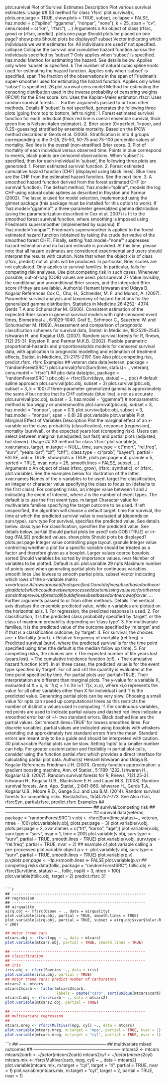 plot.survival Plot of Survival Estimates
Description
Plot various survival estimates.
Usage
## S3 method for class 'rfsrc'
plot.survival(x, plots.one.page = TRUE,
              show.plots = TRUE, subset, collapse = FALSE,
              haz.model = c("spline", "ggamma", "nonpar", "none"),
              k = 25, span = "cv", cens.model = c("km", "rfsrc"), ...)
Arguments
x An object of class (rfsrc, grow) or (rfsrc, predict).
plots.one.page Should plots be placed on one page?
  show.plots Should plots be displayed?
  subset Vector indicating which individuals we want estimates for. All individuals are
used if not specified.
collapse Collapse the survival and cumulative hazard function across the individuals
specified by ‘subset’? Only applies when ‘subset’ is specified.
haz.model Method for estimating the hazard. See details below. Applies only when ‘subset’
is specified.
k The number of natural cubic spline knots used for estimating the hazard function.
Applies only when ‘subset’ is specified.
span The fraction of the observations in the span of Friedman’s super-smoother used
for estimating the hazard function. Applies only when ‘subset’ is specified.
26 plot.survival
cens.model Method for estimating the censoring distribution used in the inverse probability
of censoring weights (IPCW) for the Brier score:
  km: Uses the Kaplan-Meier estimator.
rfscr: Uses random survival forests.
... Further arguments passed to or from other methods.
Details
If ‘subset’ is not specified, generates the following three plots (going from top to bottom, left to
                                                                   right):
  1. Forest estimated survival function for each individual (thick red line is overall ensemble survival,
                                                             thick green line is Nelson-Aalen estimator).
2. Brier score (0=perfect, 1=poor, and 0.25=guessing) stratified by ensemble mortality. Based
on the IPCW method described in Gerds et al. (2006). Stratification is into 4 groups corresponding
to the 0-25, 25-50, 50-75 and 75-100 percentile values of mortality. Red line is the
overall (non-stratified) Brier score.
3. Plot of mortality of each individual versus observed time. Points in blue correspond to events,
black points are censored observations.
When ‘subset’ is specified, then for each individual in ‘subset’, the following three plots are
generated:
  1. Forest estimated survival function.
2. Forest estimated cumulative hazard function (CHF) (displayed using black lines). Blue lines
are the CHF from the estimated hazard function. See the next item.
3. A smoothed hazard function derived from the forest estimated CHF (or survival function).
The default method, ‘haz.model="spline"’, models the log CHF using natural cubic splines
as described in Royston and Parmar (2002). The lasso is used for model selection, implemented
using the glmnet package (this package must be installed for this option to work).
If ‘haz.model="ggamma"’, a three-parameter generalized gamma distribution (using the parameterization
                                                                           described in Cox et al, 2007) is fit to the smoothed forest survival function,
where smoothing is imposed using Friedman’s supersmoother (implemented by supsmu). If
‘haz.model="nonpar"’, Friedman’s supersmoother is applied to the forest estimated hazard
function (obtained by taking the crude derivative of the smoothed forest CHF). Finally, setting
‘haz.model="none"’ suppresses hazard estimation and no hazard estimate is provided.
At this time, please note that all hazard estimates are considered experimental and users should
interpret the results with caution.
Note that when the object x is of class (rfsrc, predict) not all plots will be produced. In
particular, Brier scores are not calculated.
Only applies to survival families. In particular, fails for competing risk analyses. Use plot.competing.risk
in such cases.
Whenever possible, out-of-bag (OOB) values are used.
plot.survival 27
Value
Invisibly, the conditional and unconditional Brier scores, and the integrated Brier score (if they are
                                                                                           available).
Author(s)
Hemant Ishwaran and Udaya B. Kogalur
References
Cox C., Chu, H., Schneider, M. F. and Munoz, A. (2007). Parametric survival analysis and taxonomy
of hazard functions for the generalized gamma distribution. Statistics in Medicine 26:4252-
  4374.
Gerds T.A and Schumacher M. (2006). Consistent estimation of the expected Brier score in general
survival models with right-censored event times, Biometrical J., 6:1029-1040.
Graf E., Schmoor C., Sauerbrei W. and Schumacher M. (1999). Assessment and comparison of
prognostic classification schemes for survival data, Statist. in Medicine, 18:2529-2545.
Ishwaran H. and Kogalur U.B. (2007). Random survival forests for R, Rnews, 7(2):25-31.
Royston P. and Parmar M.K.B. (2002). Flexible parametric proportional-hazards and proportionalodds
models for censored survival data, with application to prognostic modelling and estimation of
treatment effects, Statist. in Medicine, 21::2175-2197.
See Also
plot.competing.risk, predict.rfsrc, rfsrc
Examples
## veteran data
data(veteran, package = "randomForestSRC")
plot.survival(rfsrc(Surv(time, status)~ ., veteran), cens.model = "rfsrc")
## pbc data
data(pbc, package = "randomForestSRC")
pbc.obj <- rfsrc(Surv(days, status) ~ ., pbc)
# default spline approach
plot.survival(pbc.obj, subset = 3)
plot.survival(pbc.obj, subset = 3, k = 100)
# three-parameter generalized gamma is approximately the same
# but notice that its CHF estimate (blue line) is not as accurate
plot.survival(pbc.obj, subset = 3, haz.model = "ggamma")
# nonparametric method is too wiggly or undersmooths
plot.survival(pbc.obj, subset = 3, haz.model = "nonpar", span = 0.1)
plot.survival(pbc.obj, subset = 3, haz.model = "nonpar", span = 0.8)
28 plot.variable
plot.variable Plot Marginal Effect of Variables
Description
Plot the marginal effect of an x-variable on the class probability (classification), response (regression),
mortality (survival), or the expected years lost (competing risk). Users can select between
marginal (unadjusted, but fast) and partial plots (adjusted, but slower).
Usage
## S3 method for class 'rfsrc'
plot.variable(x, xvar.names, target,
              m.target = NULL, time, surv.type = c("mort", "rel.freq",
                                                   "surv", "years.lost", "cif", "chf"), class.type =
                c("prob", "bayes"), partial = FALSE, oob = TRUE, show.plots = TRUE,
              plots.per.page = 4, granule = 5, sorted = TRUE, nvar, npts = 25,
              smooth.lines = FALSE, subset, ...)
Arguments
x An object of class (rfsrc, grow), (rfsrc, synthetic), or (rfsrc, plot.variable).
See the examples below for illustration of the latter.
xvar.names Names of the x-variables to be used.
target For classification, an integer or character value specifying the class to focus on
(defaults to the first class). For competing risks, an integer value between 1 and
J indicating the event of interest, where J is the number of event types. The
default is to use the first event type.
m.target Character value for multivariate families specifying the target outcome to be
used. If left unspecified, the algorithm will choose a default target.
time For survival, the time at which the predicted survival value is evaluated at (depends
                                                                                   on surv.type).
surv.type For survival, specifies the predicted value. See details below.
class.type For classification, specifies the predicted value. See details below.
partial Should partial plots be used?
  oob OOB (TRUE) or in-bag (FALSE) predicted values.
show.plots Should plots be displayed?
  plots.per.page Integer value controlling page layout.
granule Integer value controlling whether a plot for a specific variable should be treated
as a factor and therefore given as a boxplot. Larger values coerce boxplots.
sorted Should variables be sorted by importance values.
nvar Number of variables to be plotted. Default is all.
plot.variable 29
npts Maximum number of points used when generating partial plots for continuous
variables.
smooth.lines Use lowess to smooth partial plots.
subset Vector indicating which rows of the x-variable matrix x$xvar to use. All rows
are used if not specified. Do not define subset based on the original data (which
                                                                            could have been processed due to missing values or for other reasons in the
                                                                            previous forest call) but define subset based on the rows of x$xvar.
... Further arguments passed to or from other methods.
Details
The vertical axis displays the ensemble predicted value, while x-variables are plotted on the horizontal
axis.
1. For regression, the predicted response is used.
2. For classification, it is the predicted class probability specified by ‘target’, or the class of
maximum probability depending on ‘class.type’.
3. For multivariate families, it is the predicted value of the outcome specified by ‘m.target’ and
if that is a classification outcome, by ‘target’.
4. For survival, the choices are:
  • Mortality (mort).
• Relative frequency of mortality (rel.freq).
• Predicted survival (surv), where the predicted survival is for the time point specified
using time (the default is the median follow up time).
5. For competing risks, the choices are:
  • The expected number of life years lost (years.lost).
• The cumulative incidence function (cif).
• The cumulative hazard function (chf).
In all three cases, the predicted value is for the event type specified by ‘target’. For cif and
chf the quantity is evaluated at the time point specified by time.
For partial plots use ‘partial=TRUE’. Their interpretation are different than marginal plots. The
y-value for a variable X, evaluated at X = x, is
˜f(x) = 1
n
Xn
i=1
ˆf(x, xi,o),
where xi,o represents the value for all other variables other than X for individual i and ˆf is the
predicted value. Generating partial plots can be very slow. Choosing a small value for npts can
speed up computational times as this restricts the number of distinct x values used in computing ˜f.
For continuous variables, red points are used to indicate partial values and dashed red lines indicate
a smoothed error bar of +/- two standard errors. Black dashed line are the partial values.
Set ‘smooth.lines=TRUE’ for lowess smoothed lines. For discrete variables, partial values are indicated
using boxplots with whiskers extending out approximately two standard errors from the
mean. Standard errors are meant only to be a guide and should be interpreted with caution.
30 plot.variable
Partial plots can be slow. Setting ‘npts’ to a smaller number can help.
For greater customization and flexibility in partial plot calls, consider using the function partial.rfsrc
which provides a direct interface for calculating partial plot data.
Author(s)
Hemant Ishwaran and Udaya B. Kogalur
References
Friedman J.H. (2001). Greedy function approximation: a gradient boosting machine, Ann. of
Statist., 5:1189-1232.
Ishwaran H., Kogalur U.B. (2007). Random survival forests for R, Rnews, 7(2):25-31.
Ishwaran H., Kogalur U.B., Blackstone E.H. and Lauer M.S. (2008). Random survival forests, Ann.
App. Statist., 2:841-860.
Ishwaran H., Gerds T.A., Kogalur U.B., Moore R.D., Gange S.J. and Lau B.M. (2014). Random
survival forests for competing risks. Biostatistics, 15(4):757-773.
See Also
rfsrc, rfsrcSyn, partial.rfsrc, predict.rfsrc
Examples
## ------------------------------------------------------------
## survival/competing risk
## ------------------------------------------------------------
## survival
data(veteran, package = "randomForestSRC")
v.obj <- rfsrc(Surv(time,status)~., veteran, ntree = 100)
plot.variable(v.obj, plots.per.page = 3)
plot.variable(v.obj, plots.per.page = 2, xvar.names = c("trt", "karno", "age"))
plot.variable(v.obj, surv.type = "surv", nvar = 1, time = 200)
plot.variable(v.obj, surv.type = "surv", partial = TRUE, smooth.lines = TRUE)
plot.variable(v.obj, surv.type = "rel.freq", partial = TRUE, nvar = 2)
## example of plot.variable calling a pre-processed plot.variable object
p.v <- plot.variable(v.obj, surv.type = "surv", partial = TRUE, smooth.lines = TRUE)
plot.variable(p.v)
p.v$plots.per.page <- 1
p.v$smooth.lines <- FALSE
plot.variable(p.v)
## competing risks
data(follic, package = "randomForestSRC")
follic.obj <- rfsrc(Surv(time, status) ~ ., follic, nsplit = 3, ntree = 100)
plot.variable(follic.obj, target = 2)
predict.rfsrc 31
```

```r
## ------------------------------------------------------------
## regression
## ------------------------------------------------------------
## airquality
airq.obj <- rfsrc(Ozone ~ ., data = airquality)
plot.variable(airq.obj, partial = TRUE, smooth.lines = TRUE)
plot.variable(airq.obj, partial = TRUE, subset = airq.obj$xvar$Solar.R < 200)
```


```r
## motor trend cars
mtcars.obj <- rfsrc(mpg ~ ., data = mtcars)
plot.variable(mtcars.obj, partial = TRUE, smooth.lines = TRUE)
```


```r
## ------------------------------------------------------------
## classification
## ------------------------------------------------------------
## iris
iris.obj <- rfsrc(Species ~., data = iris)
plot.variable(iris.obj, partial = TRUE)
## motor trend cars: predict number of carburetors
mtcars2 <- mtcars
mtcars2$carb <- factor(mtcars2$carb,
                       labels = paste("carb", sort(unique(mtcars$carb))))
mtcars2.obj <- rfsrc(carb ~ ., data = mtcars2)
plot.variable(mtcars2.obj, partial = TRUE)
```


```r
## ------------------------------------------------------------
## multivariate regression
## ------------------------------------------------------------
mtcars.mreg <- rfsrc(Multivar(mpg, cyl) ~., data = mtcars)
plot.variable(mtcars.mreg, m.target = "mpg", partial = TRUE, nvar = 1)
plot.variable(mtcars.mreg, m.target = "cyl", partial = TRUE, nvar = 1)
```


```r
## ------------------------------------------------------------
## multivariate mixed outcomes
## ------------------------------------------------------------
mtcars2 <- mtcars
mtcars2$carb <- factor(mtcars2$carb)
mtcars2$cyl <- factor(mtcars2$cyl)
mtcars.mix <- rfsrc(Multivar(carb, mpg, cyl) ~ ., data = mtcars2)
plot.variable(mtcars.mix, m.target = "cyl", target = "4", partial = TRUE, nvar = 1)
plot.variable(mtcars.mix, m.target = "cyl", target = 2, partial = TRUE, nvar = 1)

